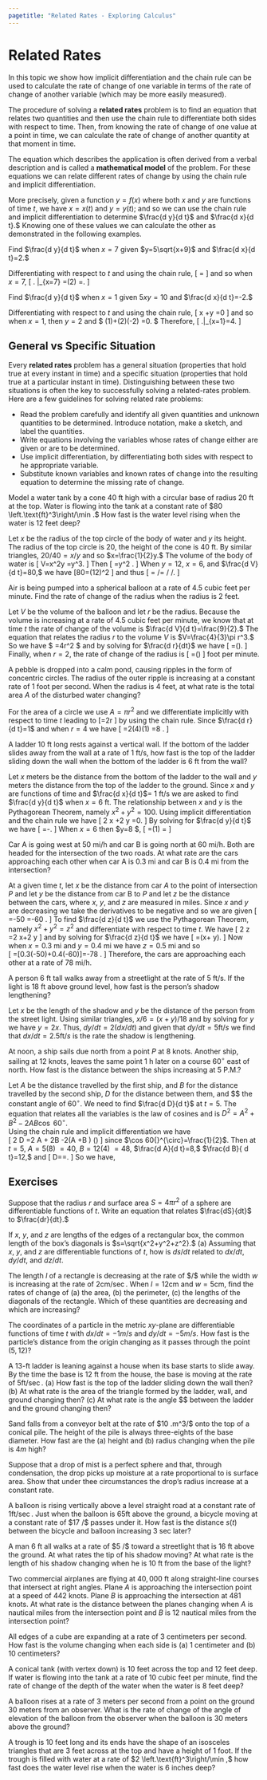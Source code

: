 ```yaml
---
pagetitle: "Related Rates - Exploring Calculus"
---
```

# Related Rates

In this topic we show how implicit differentiation and the chain rule can be used to calculate the rate of change of one variable in terms of the rate of change of another variable (which may be more easily measured). 


The procedure of solving a \index{related rates} **related rates**  problem is to find an equation that relates two quantities and then use the chain rule to differentiate both sides with respect to time. 
Then, from knowing the rate of change of one value at a point in time, we can calculate the rate of change of another quantity at that moment in time. 

The equation which describes the application is often derived from a verbal description and is called a \index{mathematical model} **mathematical model**  of the problem. 
For these equations we can relate different rates of change by using the chain rule and implicit differentiation.

More precisely, given a function $y=f(x)$ where both $x$ and $y$ are functions of time $t,$ we have $x=x(t)$ and $y=y(t)$; and so we can use the chain rule and implicit differentiation to determine $\frac{d y}{d t}$ and $\frac{d x}{d t}.$ 
Knowing one of these values we can calculate the other as demonstrated in the following examples.


::: {#exm- }  
Find $\frac{d y}{d t}$ when $x=7$ given $y=5\sqrt{x+9}$ and $\frac{d x}{d t}=2.$ 
::: 

::: {.solution } 
Differentiating with respect to $t$ and using the chain rule, 
\[
\frac{d y}{d t}=\frac{5}{2\sqrt{x+9}}\frac{d x}{d t}
\] 
and so when $x=7,$ 
\[
\left. \frac{d y}{d t} \right|_{x=7} =\frac{5}{2\sqrt{7+9}}(2) =\frac{5}{4}.
\square
\]
::: 


::: {#exm- }  
Find $\frac{d y}{d t}$ when $x=1$ given $5 x y=10$ and $\frac{d x}{d t}=-2.$
::: 

::: {.solution } 
Differentiating with respect to $t$ and using the chain rule, 
\[
x \frac{d y}{d t}+y \frac{d x}{d t}=0
\] 
and so when $x=1,$ then $y=2$ and 
$
(1)\frac{d y}{d t}+(2)(-2) =0.
$
Therefore, 
\[
\left.\frac{d y}{d t}\right|_{x=1}=4.
\square
\]
::: 

## General vs Specific Situation


Every \index{related rates} **related rates**  problem has a general situation (properties that hold true at every instant in time) and a specific situation (properties that hold true at a particular instant in time). 
Distinguishing between these two situations is often the key to successfully solving a related-rates problem. 
Here are a few guidelines for solving related rate problems: 
 
- Read the problem carefully and identify all given quantities and unknown quantities to be determined. 
Introduce notation, make a sketch, and label the quantities.  
- Write equations involving the variables whose rates of change either are given or are to be determined.  
- Use implicit differentiation, by differentiating both sides with respect to he appropriate variable.  
- Substitute known variables and known rates of change into the resulting equation to determine the missing rate of change.
 


::: {#exm- } 
Model a water tank by a cone 40 ft high with a circular base of radius 20 ft at the top. 
Water is flowing into the tank at a constant rate of $80 \left.\text{ft}^3\right/\min .$ 
How fast is the water level rising when the water is 12 feet deep?
::: 

::: {.solution }
Let $x$ be the radius of the top circle of the body of water and $y$ its height. 
The radius of the top circle is 20, the height of the cone is 40 ft. 
By similar triangles, $20/40=x/y$ and so $x=\frac{1}{2}y.$ 
The volume of the body of water is 
\[
V=\frac{1}{3}\pi  x^2y =\frac{1}{12}\pi  y^3.
\] 
Then 
\[
\frac{d V}{d t}=\frac{1}{4}\pi  y^2 \frac{d y}{d t}.
\] 
When $y=12,$ $x=6,$ and $\frac{d V}{d t}=80,$ we have \[80=\frac{1}{4}\pi (12)^2 \frac{d y}{d t}\] and thus 
\[
\frac{d y}{d t}=\frac{80(4)}{\pi (144)} \text{ft.}/\min = \frac{20}{9 \pi } \text{ft.}/\min  \approx 0.71 \text{ft.}/\min .
\square
\]
::: 

::: {#exm- } 

Air is being pumped into a spherical balloon at a rate of 4.5 cubic feet per minute. 
Find the rate of change of the radius when the radius is 2 feet.
::: 

::: {.solution }
Let $V$ be the volume of the balloon and let $r$ be the radius. 
Because the volume is increasing at a rate of 4.5 cubic feet per minute, we know that at time $t$ the rate of change of the volume is $\frac{d V}{d t}=\frac{9}{2}.$ 
The equation that relates the radius $r$ to the volume $V$ is $V=\frac{4}{3}\pi  r^3.$ 
So we have 
$
\frac{d V}{d t}=4\pi  r^2\frac{d r}{d t}
$ 
and by solving for $\frac{d r}{dt}$ we have 
\[
\frac{d r}{d t}=\frac{1}{4\pi  r^2}\left(\frac{d V}{d t}\right).
\] 
Finally, when $r=2,$ the rate of change of the radius is 
\[
\frac{d r}{d t}=\frac{1}{16 \pi }\left(\frac{9}{2}\right) \approx 0.09
\] 
foot per minute.
::: 


::: {#exm- } 
A pebble is dropped into a calm pond, causing ripples in the form of concentric circles. 
The radius of the outer ripple is increasing at a constant rate of 1 foot per second. 
When the radius is 4 feet, at what rate is the total area $A$ of the disturbed water changing?
::: 

::: {.solution }
For the area of a circle we use $A=\pi  r^2$ and we differentiate implicitly with respect to time $t$ leading to 
\[\frac{d A}{d t}=2\pi  r \frac{d r}{d t}\] 
by using the chain rule. 
Since $\frac{d r}{d t}=1$ and when $r=4$ we have 
\[
\frac{d A}{d t}=2\pi (4)(1) =8 \pi.
\square
\]
::: 


::: {#exm- } 
A ladder 10 ft long rests against a vertical wall. 
If the bottom of the ladder slides away from the wall at a rate of 1 ft/s, how fast is the top of the ladder sliding down the wall when the bottom of the ladder is 6 ft from the wall?
::: 

::: {.solution }
Let $x$ meters be the distance from the bottom of the ladder to the wall and $y$ meters the distance from the top of the ladder to the ground. 
Since $x$ and $y$ are functions of time and $\frac{d x}{d t}$= 1 ft/s we are asked to find $\frac{d y}{d t}$ when $x=6$ ft. 
The relationship between $x$ and $y$ is the Pythagorean Theorem, namely $x^2+y^2=100.$ 
Using implicit differentiation and the chain rule we have 
\[
2 x \frac{d x}{d t}+2 y \frac{d y}{d t}=0.
\] 
By solving for $\frac{d y}{d t}$ we have 
\[
\frac{d y}{d t}=-\frac{x}{y}\frac{d x}{d t}.
\] 
When $x=6$ then $y=8 $,
\[
\frac{d y}{ d t}=\frac{-6}{8}(1) =\frac{-3}{4} \text{ ft/s.}
\square
\]
::: 

::: {#exm- } 
Car A is going west at 50 mi/h and car B is going north at 60 mi/h. 
Both are headed for the intersection of the two roads. 
At what rate are the cars approaching each other when car A is $0.3$ mi and car B is $0.4$ mi from the intersection?
::: 

::: {.solution }
At a given time $t,$ let $x$ be the distance from car $A$ to the point of intersection $P$ and let $y$ be the distance from car B to $P$ and let $z$ be the distance between the cars, where $x,$ $y,$ and $z$ are measured in miles. Since $x$ and $y$ are decreasing we take the derivatives to be negative and so we are given 
\[
\frac{d x}{d t}=-50 \text{ mi/h} 
\qquad \text{and} \qquad 
\frac{d y}{d t}=-60 \text{ mi/h}.
\] 
To find $\frac{d z}{d t}$ we use the Pythagorean Theorem, namely $x^2+y^2=z^2$ and differentiate with respect to time $t$. 
We have 
\[
2 z \frac{d z}{d t}=2 x\frac{d x}{d t}+2 y\frac{d y}{d t}
\]
and by solving for $\frac{d z}{d t}$ we have 
\[
\frac{d z}{d t}=\frac{1}{z}\left(x\frac{d x}{d t}+ y\frac{d y}{d t}\right).
\] 
Now when $x=0.3$ mi and $y=0.4$ mi we have $z=0.5$ mi and so  
\[
\frac{d z}{d t}=\frac{1}{0.5}[0.3(-50)+0.4(-60)]=-78 \text{ mi/h}.
\] 
Therefore, the cars are approaching each other at a rate of 78 mi/h.
::: 


::: {#exm- } 
A person 6 ft tall walks away from a streetlight at the rate of 5 ft/s. 
If the light is 18 ft above ground level, how fast is the person's shadow lengthening?
::: 

::: {.solution }
Let $x$ be the length of the shadow and $y$ be the distance of the person from the street light. 
Using similar triangles,  $x/6=(x+y)/18$ and by solving for $y$ we have $y=2x.$ 
Thus, $d y/d t=2 (d x/ d t)$ and given that $d y/ d t=5 \text{ft}/s$ we find that $d x/ d t=2.5 \text{ft}/s$ is the rate the shadow is lengthening.
::: 


::: {#exm- } 
At noon, a ship sails due north from a point $P$ at 8 knots. 
Another ship, sailing at 12 knots, leaves the same point 1 h later on a course $60{}^{\circ}$ east of north. 
How fast is the distance between the ships increasing at 5 P.M.?
::: 

::: {.solution }
Let $A$ be the distance travelled by the first ship, and $B$ for the distance travelled by the second ship, $D$ for the distance between them, and $\theta $ the constant angle of $60{}^{\circ}.$ 
We need to find $\frac{d D}{d t}$ at $t=5.$ 
The equation that relates all the variables is the law of cosines and is  $D^2=A^2+B^2-2 A B \cos \text{  }60{}^{\circ}.$  
Using the chain rule and implicit differentiation we have  
\[
2 D \frac{d D}{d t}=2 A \frac{d A}{d t}+ 2B \frac{d B}{d t}-2\left(A \frac{d B}{d t}+B \frac{d A}{d t}\right) \left(\frac{1}{2}\right)
\] 
since $\cos  60{}^{\circ}=\frac{1}{2}$.
Then at $t=5,$ $A=5(8)$ $=\text{40,}$ $B=12(4)$ $=\text{48,}$ $\frac{d A}{d t}=8,$ $\frac{d B}{ d t}=12,$ and 
\[
D=\sqrt{40^2+48^2-2(40)(48)\left(\frac{1}{2}\right)}=\sqrt{1984}.
\]
So we have,  
\begin{align*}
\frac{d D}{d t}
& =\frac{2 (40) (8)+ 2(48) (12)-(40) (12)-(48)(8)}{2 \sqrt{1984}}
\\[10pt]
& =\frac{58}{\sqrt{31}}  \text{ knots} \approx 10.4171 \text{ knots}.
\end{align*}
::: 

## Exercises


::: {#exr- } 
Suppose that the radius $r$ and surface area $S=4\pi  r^2$ of a sphere are differentiable functions of $t.$ Write an equation that relates $\frac{dS}{dt}$ to $\frac{dr}{dt}.$
::: 

::: {#exr- } 
If $x$, $y,$ and $z$ are lengths of the edges of a rectangular box, the common length of the box's diagonals is $s=\sqrt{x^2+y^2+z^2}.$ (a) Assuming that $x$, $y,$ and $z$ are differentiable functions of $t,$ how is $ds/dt$ related to $dx/dt,$ $dy/dt,$ and $dz/dt.$
::: 

::: {#exr- } 
The length $l$ of a rectangle is decreasing at the rate of $\text{cm}/\sec $ while the width $w$ is increasing at the rate of $2 \text{cm}/\sec .$ When $l=12 \text{cm}$ and $w=5 \text{cm},$ find the rates of change of (a) the area, (b) the perimeter, (c) the lengths of the diagonals of the rectangle. Which of these quantities are decreasing and which are increasing?
::: 

::: {#exr- } 
The coordinates of a particle in the metric $x y$-plane are differentiable functions of time $t$ with $dx/dt=-1 m/s$ and $dy/dt=-5 m/s.$ How fast is the particle's distance from the origin changing as it passes through the point $(5,12)?$
::: 

::: {#exr- } 
A 13-ft ladder is leaning against a house when its base starts to slide away. By the time the base is 12 ft from the house, the base is moving at the rate of $5 \text{ft}/\sec .$ (a) How fast is the top of the ladder sliding down the wall then? (b) At what rate is the area of the triangle formed by the ladder, wall, and ground changing then? (c) At what rate is the angle $\theta $ between the ladder and the ground changing then?
::: 

::: {#exr- } 
Sand falls from a conveyor belt at the rate of $10 \left.m^3\right/\min $ onto the top of a conical pile. The height of the pile is always three-eights of the base diameter. How fast are the (a) height and (b) radius changing when the pile is $4 m$ high?
::: 

::: {#exr- } 
Suppose that a drop of mist is a perfect sphere and that, through condensation, the drop picks up moisture at a rate proportional to is surface area. Show that under thee circumstances the drop's radius increase at a constant rate.
::: 

::: {#exr- } 
A balloon is rising vertically above a level straight road at a constant rate of $1 \text{ft}/\sec .$ Just when the balloon is $65 \text{ft}$ above the ground, a bicycle moving at a constant rate of $17 \text{ft}/\sec $ passes under it. How fast is the distance $s(t)$ between the bicycle and balloon increasing 3 sec later?
::: 

::: {#exr- } 
A man 6 ft all walks at a rate of $5 \text{ft}/\sec $ toward a streetlight that is 16 ft above the ground. At what rates the tip of his shadow moving? At what rate is the length of his shadow changing when he is 10 ft from the base of the light?
::: 

::: {#exr- } 
Two commercial airplanes are flying at $40,000$ ft along straight-line courses that intersect at right angles. Plane $A$ is approaching the intersection point at a speed of 442 knots. Plane $B$ is approaching the intersection at 481 knots. At what rate is the distance between the planes changing when $A$ is nautical miles from the intersection point and $B$ is 12 nautical miles from the intersection point?
::: 

::: {#exr- } 
All edges of a cube are expanding at a rate of 3 centimeters per second. How fast is the volume changing when each side is (a) 1 centimeter and (b) 10 centimeters?
::: 

::: {#exr- } 
A conical tank (with vertex down) is 10 feet across the top and 12 feet deep. If water is flowing into the tank at a rate of 10 cubic feet per
minute, find the rate of change of the depth of the water when the water is 8 feet deep?
::: 

::: {#exr- } 
A balloon rises at a rate of 3 meters per second from a point on the ground 30 meters from an observer. What is the rate of change of the angle
of elevation of the balloon from the observer when the balloon is 30 meters above the ground?
::: 

::: {#exr- } 
A trough is 10 feet long and its ends have the shape of an isosceles triangles that are 3 feet across at the top and have a height of 1 foot.
If the trough is filled with water at a rate of $2 \left.\text{ft}^3\right/\min ,$ how fast does the water level rise when the water is 6 inches
deep?
::: 



